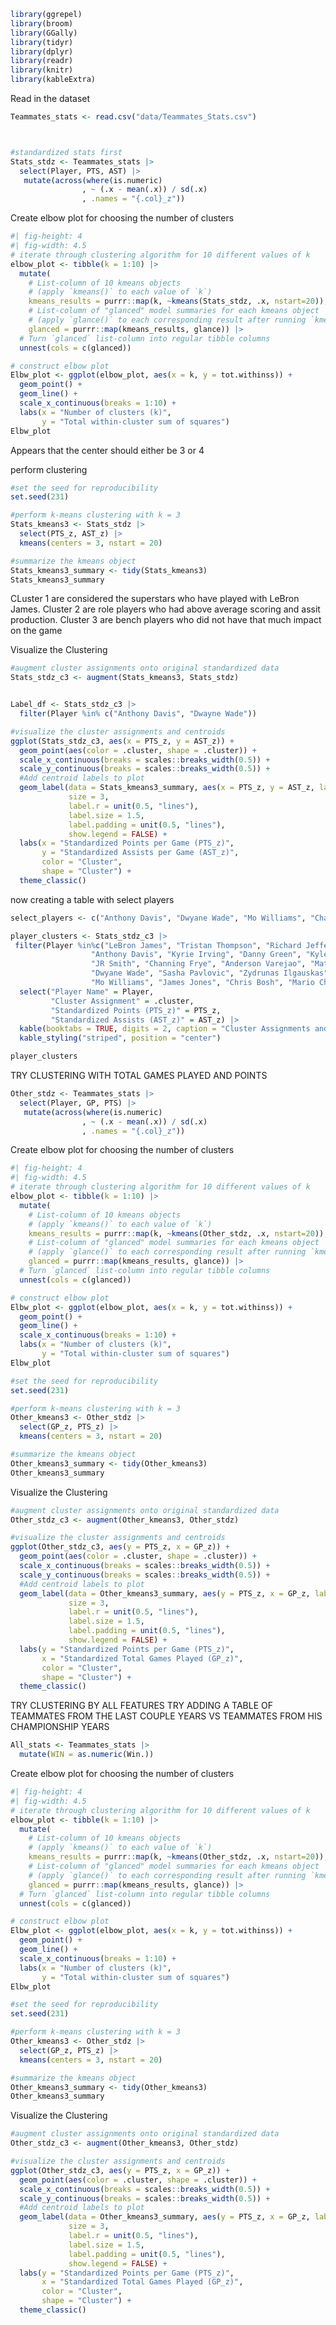

```r
library(ggrepel)
library(broom)
library(GGally)
library(tidyr)
library(dplyr)
library(readr)
library(knitr)
library(kableExtra)

```


Read in the dataset

```r
Teammates_stats <- read.csv("data/Teammates_Stats.csv")



#standardized stats first
Stats_stdz <- Teammates_stats |>
  select(Player, PTS, AST) |>
   mutate(across(where(is.numeric)
                , ~ (.x - mean(.x)) / sd(.x)
                , .names = "{.col}_z"))
```


Create elbow plot for choosing the number of clusters

```r
#| fig-height: 4
#| fig-width: 4.5
# iterate through clustering algorithm for 10 different values of k
elbow_plot <- tibble(k = 1:10) |>
  mutate(
    # List-column of 10 kmeans objects 
    # (apply `kmeans()` to each value of `k`)
    kmeans_results = purrr::map(k, ~kmeans(Stats_stdz, .x, nstart=20)),
    # List-column of "glanced" model summaries for each kmeans object
    # (apply `glance()` to each corresponding result after running `kmeans()`)
    glanced = purrr::map(kmeans_results, glance)) |>
  # Turn `glanced` list-column into regular tibble columns
  unnest(cols = c(glanced))

# construct elbow plot
Elbw_plot <- ggplot(elbow_plot, aes(x = k, y = tot.withinss)) +
  geom_point() + 
  geom_line() +
  scale_x_continuous(breaks = 1:10) +
  labs(x = "Number of clusters (k)", 
       y = "Total within-cluster sum of squares")
Elbw_plot
```

Appears that the center should either be 3 or 4


perform clustering

```r
#set the seed for reproducibility
set.seed(231)

#perform k-means clustering with k = 3
Stats_kmeans3 <- Stats_stdz |>
  select(PTS_z, AST_z) |>
  kmeans(centers = 3, nstart = 20)

#summarize the kmeans object
Stats_kmeans3_summary <- tidy(Stats_kmeans3)
Stats_kmeans3_summary


```

CLuster 1 are considered the superstars who have played with LeBron James. Cluster 2 are role players who had above average scoring and assit production. Cluster 3 are bench players who did not have that much impact on the game



Visualize the Clustering

```r

#augment cluster assignments onto original standardized data
Stats_stdz_c3 <- augment(Stats_kmeans3, Stats_stdz)


Label_df <- Stats_stdz_c3 |>
  filter(Player %in% c("Anthony Davis", "Dwayne Wade"))

#visualize the cluster assignments and centroids
ggplot(Stats_stdz_c3, aes(x = PTS_z, y = AST_z)) + 
  geom_point(aes(color = .cluster, shape = .cluster)) +
  scale_x_continuous(breaks = scales::breaks_width(0.5)) +
  scale_y_continuous(breaks = scales::breaks_width(0.5)) +
  #Add centroid labels to plot
  geom_label(data = Stats_kmeans3_summary, aes(x = PTS_z, y = AST_z, label = cluster, color = cluster),
             size = 3,
             label.r = unit(0.5, "lines"),
             label.size = 1.5,
             label.padding = unit(0.5, "lines"),
             show.legend = FALSE) +
  labs(x = "Standardized Points per Game (PTS_z)",
       y = "Standardized Assists per Game (AST_z)",
       color = "Cluster",
       shape = "Cluster") +
  theme_classic()

```

now creating a table with select players

```r

select_players <- c("Anthony Davis", "Dwyane Wade", "Mo Williams", "Channing Frye", "Richard Jefferson")

player_clusters <- Stats_stdz_c3 |>
 filter(Player %in%c("LeBron James", "Tristan Thompson", "Richard Jefferson", "Kevin Love",
                  "Anthony Davis", "Kyrie Irving", "Danny Green", "Kyle Korver",
                  "JR Smith", "Channing Frye", "Anderson Varejao", "Matthew Dellavedova",
                  "Dwyane Wade", "Sasha Pavlovic", "Zydrunas Ilgauskas", "Iman Shumpert",
                  "Mo Williams", "James Jones", "Chris Bosh", "Mario Chalmers")) |>
  select("Player Name" = Player,
         "Cluster Assignment" = .cluster,
         "Standardized Points (PTS_z)" = PTS_z,
         "Standardized Assists (AST_z)" = AST_z) |>
  kable(booktabs = TRUE, digits = 2, caption = "Cluster Assignments and Standardized Stats", align = "c") |>
  kable_styling("striped", position = "center")

player_clusters

```








TRY CLUSTERING WITH TOTAL GAMES PLAYED AND POINTS


```r
Other_stdz <- Teammates_stats |>
  select(Player, GP, PTS) |>
   mutate(across(where(is.numeric)
                , ~ (.x - mean(.x)) / sd(.x)
                , .names = "{.col}_z"))


```


Create elbow plot for choosing the number of clusters

```r
#| fig-height: 4
#| fig-width: 4.5
# iterate through clustering algorithm for 10 different values of k
elbow_plot <- tibble(k = 1:10) |>
  mutate(
    # List-column of 10 kmeans objects 
    # (apply `kmeans()` to each value of `k`)
    kmeans_results = purrr::map(k, ~kmeans(Other_stdz, .x, nstart=20)),
    # List-column of "glanced" model summaries for each kmeans object
    # (apply `glance()` to each corresponding result after running `kmeans()`)
    glanced = purrr::map(kmeans_results, glance)) |>
  # Turn `glanced` list-column into regular tibble columns
  unnest(cols = c(glanced))

# construct elbow plot
Elbw_plot <- ggplot(elbow_plot, aes(x = k, y = tot.withinss)) +
  geom_point() + 
  geom_line() +
  scale_x_continuous(breaks = 1:10) +
  labs(x = "Number of clusters (k)", 
       y = "Total within-cluster sum of squares")
Elbw_plot
```


```r
#set the seed for reproducibility
set.seed(231)

#perform k-means clustering with k = 3
Other_kmeans3 <- Other_stdz |>
  select(GP_z, PTS_z) |>
  kmeans(centers = 3, nstart = 20)

#summarize the kmeans object
Other_kmeans3_summary <- tidy(Other_kmeans3)
Other_kmeans3_summary


```

Visualize the Clustering

```r

#augment cluster assignments onto original standardized data
Other_stdz_c3 <- augment(Other_kmeans3, Other_stdz)

#visualize the cluster assignments and centroids
ggplot(Other_stdz_c3, aes(y = PTS_z, x = GP_z)) + 
  geom_point(aes(color = .cluster, shape = .cluster)) +
  scale_x_continuous(breaks = scales::breaks_width(0.5)) +
  scale_y_continuous(breaks = scales::breaks_width(0.5)) +
  #Add centroid labels to plot
  geom_label(data = Other_kmeans3_summary, aes(y = PTS_z, x = GP_z, label = cluster, color = cluster),
             size = 3,
             label.r = unit(0.5, "lines"),
             label.size = 1.5,
             label.padding = unit(0.5, "lines"),
             show.legend = FALSE) +
  labs(y = "Standardized Points per Game (PTS_z)",
       x = "Standardized Total Games Played (GP_z)",
       color = "Cluster",
       shape = "Cluster") +
  theme_classic()

```


TRY CLUSTERING BY ALL FEATURES
TRY ADDING A TABLE OF TEAMMATES FROM THE LAST COUPLE YEARS VS TEAMMATES FROM HIS CHAMPIONSHIP YEARS


```r
All_stats <- Teammates_stats |>
  mutate(WIN = as.numeric(Win.))


```


Create elbow plot for choosing the number of clusters

```r
#| fig-height: 4
#| fig-width: 4.5
# iterate through clustering algorithm for 10 different values of k
elbow_plot <- tibble(k = 1:10) |>
  mutate(
    # List-column of 10 kmeans objects 
    # (apply `kmeans()` to each value of `k`)
    kmeans_results = purrr::map(k, ~kmeans(Other_stdz, .x, nstart=20)),
    # List-column of "glanced" model summaries for each kmeans object
    # (apply `glance()` to each corresponding result after running `kmeans()`)
    glanced = purrr::map(kmeans_results, glance)) |>
  # Turn `glanced` list-column into regular tibble columns
  unnest(cols = c(glanced))

# construct elbow plot
Elbw_plot <- ggplot(elbow_plot, aes(x = k, y = tot.withinss)) +
  geom_point() + 
  geom_line() +
  scale_x_continuous(breaks = 1:10) +
  labs(x = "Number of clusters (k)", 
       y = "Total within-cluster sum of squares")
Elbw_plot
```


```r
#set the seed for reproducibility
set.seed(231)

#perform k-means clustering with k = 3
Other_kmeans3 <- Other_stdz |>
  select(GP_z, PTS_z) |>
  kmeans(centers = 3, nstart = 20)

#summarize the kmeans object
Other_kmeans3_summary <- tidy(Other_kmeans3)
Other_kmeans3_summary


```

Visualize the Clustering

```r

#augment cluster assignments onto original standardized data
Other_stdz_c3 <- augment(Other_kmeans3, Other_stdz)

#visualize the cluster assignments and centroids
ggplot(Other_stdz_c3, aes(y = PTS_z, x = GP_z)) + 
  geom_point(aes(color = .cluster, shape = .cluster)) +
  scale_x_continuous(breaks = scales::breaks_width(0.5)) +
  scale_y_continuous(breaks = scales::breaks_width(0.5)) +
  #Add centroid labels to plot
  geom_label(data = Other_kmeans3_summary, aes(y = PTS_z, x = GP_z, label = cluster, color = cluster),
             size = 3,
             label.r = unit(0.5, "lines"),
             label.size = 1.5,
             label.padding = unit(0.5, "lines"),
             show.legend = FALSE) +
  labs(y = "Standardized Points per Game (PTS_z)",
       x = "Standardized Total Games Played (GP_z)",
       color = "Cluster",
       shape = "Cluster") +
  theme_classic()

```





